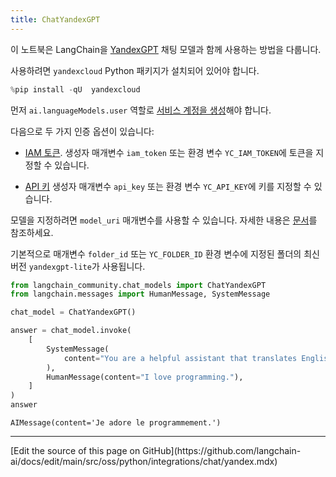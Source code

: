 ```yaml
---
title: ChatYandexGPT
---
```


이 노트북은 LangChain을 [YandexGPT](https://cloud.yandex.com/en/services/yandexgpt) 채팅 모델과 함께 사용하는 방법을 다룹니다.

사용하려면 `yandexcloud` Python 패키지가 설치되어 있어야 합니다.

```python
%pip install -qU  yandexcloud
```

먼저 `ai.languageModels.user` 역할로 [서비스 계정을 생성](https://cloud.yandex.com/en/docs/iam/operations/sa/create)해야 합니다.

다음으로 두 가지 인증 옵션이 있습니다:

- [IAM 토큰](https://cloud.yandex.com/en/docs/iam/operations/iam-token/create-for-sa).
    생성자 매개변수 `iam_token` 또는 환경 변수 `YC_IAM_TOKEN`에 토큰을 지정할 수 있습니다.

- [API 키](https://cloud.yandex.com/en/docs/iam/operations/api-key/create)
    생성자 매개변수 `api_key` 또는 환경 변수 `YC_API_KEY`에 키를 지정할 수 있습니다.

모델을 지정하려면 `model_uri` 매개변수를 사용할 수 있습니다. 자세한 내용은 [문서](https://cloud.yandex.com/en/docs/yandexgpt/concepts/models#yandexgpt-generation)를 참조하세요.

기본적으로 매개변수 `folder_id` 또는 `YC_FOLDER_ID` 환경 변수에 지정된 폴더의 최신 버전 `yandexgpt-lite`가 사용됩니다.

```python
from langchain_community.chat_models import ChatYandexGPT
from langchain.messages import HumanMessage, SystemMessage
```

```python
chat_model = ChatYandexGPT()
```

```python
answer = chat_model.invoke(
    [
        SystemMessage(
            content="You are a helpful assistant that translates English to French."
        ),
        HumanMessage(content="I love programming."),
    ]
)
answer
```

```output
AIMessage(content='Je adore le programmement.')
```

---

<Callout icon="pen-to-square" iconType="regular">
  [Edit the source of this page on GitHub](https://github.com/langchain-ai/docs/edit/main/src/oss/python/integrations/chat/yandex.mdx)
</Callout>
